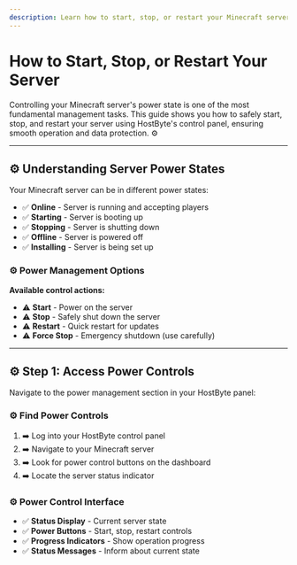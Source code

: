 ```yaml
---
description: Learn how to start, stop, or restart your Minecraft server safely.
---
```


# How to Start, Stop, or Restart Your Server

Controlling your Minecraft server's power state is one of the most fundamental management tasks. This guide shows you how to safely start, stop, and restart your server using HostByte's control panel, ensuring smooth operation and data protection. ⚙️

---

## ⚙️ Understanding Server Power States

Your Minecraft server can be in different power states:

- ✅ **Online** - Server is running and accepting players
- ✅ **Starting** - Server is booting up
- ✅ **Stopping** - Server is shutting down
- ✅ **Offline** - Server is powered off
- ✅ **Installing** - Server is being set up

### ⚙️ Power Management Options

**Available control actions:**

- ⚠️ **Start** - Power on the server
- ⚠️ **Stop** - Safely shut down the server
- ⚠️ **Restart** - Quick restart for updates
- ⚠️ **Force Stop** - Emergency shutdown (use carefully)

---

## ⚙️ Step 1: Access Power Controls

Navigate to the power management section in your HostByte panel:

### ⚙️ Find Power Controls

1. ➡️ Log into your HostByte control panel
2. ➡️ Navigate to your Minecraft server
3. ➡️ Look for power control buttons on the dashboard
4. ➡️ Locate the server status indicator

### ⚙️ Power Control Interface

- ✅ **Status Display** - Current server state
- ✅ **Power Buttons** - Start, stop, restart controls
- ✅ **Progress Indicators** - Show operation progress
- ✅ **Status Messages** - Inform about current state